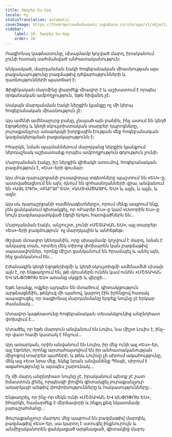 ```yaml
---
title: Տարբեր Ես-երը
locale: hy
statusTranslation: automatic
coverImage: https://lhvmrqwrcowdvduuaukz.supabase.co/storage/v1/object/public/strapi-uploads/small_cover-tratado-de-psicologia-revolucionaria.webp-5e15e1cec4e0ebebcde5d7fc7565d8fd.webp
sidebar:
    label: 10. Տարբեր Ես-երը
    order: 10
---
```

Ռացիոնալ կաթնասունը, սխալմամբ կոչված մարդ, իրականում չունի հստակ սահմանված անհատականություն։

Անկասկած, մարդանման էակի հոգեբանական միասնության այս բացակայությունը բազմաթիվ դժվարությունների և դառնությունների պատճառ է։

Ֆիզիկական մարմինը լիարժեք միավոր է և աշխատում է որպես օրգանական ամբողջություն, եթե հիվանդ չէ։

Սակայն մարդանման էակի ներքին կյանքը ոչ մի կերպ հոգեբանական միասնություն չէ։

Այս ամենի ամենալուրջ բանը, չնայած այն բանին, ինչ ասում են կեղծ էզոթերիկ և կեղծ օկուլտիստական տարբեր դպրոցները, յուրաքանչյուր առարկայի խորքային էության մեջ հոգեբանական կազմակերպման բացակայությունն է։

Իհարկե, նման պայմաններում մարդկանց ներքին կյանքում ներդաշնակ աշխատանք որպես ամբողջություն գոյություն չունի։

Մարդանման էակը, իր ներքին վիճակի առումով, հոգեբանական բազմություն է, «Ես»-երի գումար։

Այս մութ դարաշրջանի լուսավորյալ տգետները պաշտում են «ԵՍ»-ը, աստվածացնում են այն, դնում են զոհասեղանների վրա, անվանում են «ԱՅԼ ԷԳՈ», «ԲԱՐՁՐ ԵՍ», «ԱՍՏՎԱԾԱՅԻՆ ԵՍ» և այլն, և այլն, և այլն։

Այս սև դարաշրջանի «ամենագետները», որում մենք ապրում ենք, չեն ցանկանում գիտակցել, որ «Բարձր Ես»-ը կամ «Ստորին Ես»-ը նույն բազմապատկված էգոյի երկու հատվածներն են...

Մարդանման էակն, անշուշտ, չունի «ՄՇՏԱԿԱՆ ԵՍ», այլ տարբեր «Ես»-երի բազմություն՝ ոչ մարդկային և անհեթեթ։

Թշվառ մտավոր կենդանին, որը սխալմամբ կոչվում է մարդ, նման է անկարգ տան, որտեղ մեկ տիրոջ փոխարեն կան բազմաթիվ սպասավորներ, որոնք միշտ ցանկանում են հրամայել և անել այն, ինչ ցանկանում են...

Էժանագին կեղծ էզոթերիզմի և կեղծ օկուլտիզմի ամենամեծ սխալն այն է, որ ենթադրում են, թե մյուսներն ունեն կամ ունեն «ՄՇՏԱԿԱՆ ԵՎ ԱՆՓՈՓՈԽ ԵՍ» առանց սկզբի և վերջի...

Եթե նրանք, ովքեր այդպես են մտածում, գիտակցություն արթնացնեին, թեկուզ մի պահով, կարող էին իրենցով հստակ ապացուցել, որ ռացիոնալ մարդանմանը երբեք նույնը չէ երկար ժամանակ...

Մտավոր կաթնասունը հոգեբանական տեսանկյունից անընդհատ փոխվում է...

Մտածել, որ եթե մարդուն անվանում են Լուիս, նա միշտ Լուիս է, ինչ-որ վատ համի կատակ է հնչում...

Այդ առարկան, որին անվանում են Լուիս, իր մեջ ունի այլ «Ես»-եր, այլ էգոներ, որոնք արտահայտվում են իր անհատականության միջոցով տարբեր պահերի, և թեև Լուիսը չի սիրում ագահությունը, մեկ այլ «Ես» նրա մեջ, եկեք նրան անվանենք Պեպե, սիրում է ագահությունը և այսպես շարունակ...

Ոչ մի մարդ անընդհատ նույնը չէ, իրականում պետք չէ շատ իմաստուն լինել, որպեսզի լիովին գիտակցել յուրաքանչյուր առարկայի անթիվ փոփոխությունները և հակասությունները...

Ենթադրել, որ ինչ-որ մեկն ունի «ՄՇՏԱԿԱՆ ԵՎ ԱՆՓՈՓՈԽ ԵՍ», իհարկե, համարժեք է մերձավորի և ինքդ քեզ նկատմամբ չարաշահմանը...

Յուրաքանչյուր մարդու մեջ ապրում են բազմաթիվ մարդիկ, բազմաթիվ «Ես»-եր, սա կարող է ստուգել ինքնուրույն և անմիջականորեն ցանկացած արթնացած, գիտակից մարդ։

